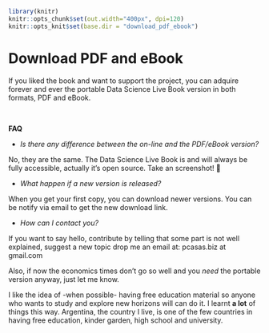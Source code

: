 ```r
library(knitr)
knitr::opts_chunk$set(out.width="400px", dpi=120)
knitr::opts_knit$set(base.dir = "download_pdf_ebook")
``` 

Download PDF and eBook
===


If you liked the book and want to support the project, you can adquire forever and ever the portable Data Science Live Book version in both formats, PDF and eBook. 

<br> 

**FAQ**

* _Is there any difference between the on-line and the PDF/eBook version?_

No, they are the same. The Data Science Live Book is and will always be fully accessible, actually it's open source. Take an screenshot! 📸 

* _What happen if a new version is released?_

When you get your first copy, you can download newer versions.  You can be notify via email to get the new download link.

* _How can I contact you?_

If you want to say hello, contribute by telling that some part is not well explained, suggest a new topic drop me an email at: pcasas.biz at gmail.com

Also, if now the economics times don't go so well and you _need_ the portable version anyway, just let me know.

I like the idea of -when possible- having free education material so anyone who wants to study and explore new horizons will can do it. I learnt **a lot** of things 
this way. Argentina, the country I live, is one of the few countries in having free education, kinder garden, high school and university.  

